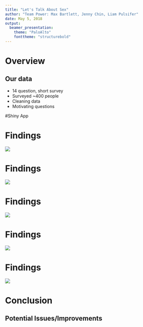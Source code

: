 ```yaml
---
title: "Let's Talk About Sex"
author: "Team Power: Max Bartlett, Jenny Chin, Liam Pulsifer"
date: May 5, 2018
output:
  beamer_presentation:
    theme: "PaloAlto"
    fonttheme: "structurebold"
---
```


# Overview

## Our data
- 14 question, short survey
- Surveyed ~400 people
- Cleaning data
- Motivating questions

#Shiny App

# Findings
![](images/summary-stats)

# Findings
![](images/abstinence)

# Findings
![](images/by-major-plots-1)

# Findings
![](images/pratt-trinity-diff-in-means-1)

# Findings
![](images/by-year-1)

# Conclusion
## Potential Issues/Improvements